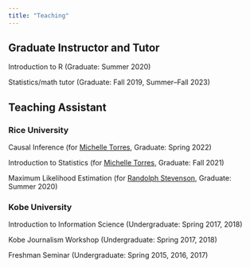 ```yaml
---
title: "Teaching"
---
```


## Graduate Instructor and Tutor

Introduction to R (Graduate: Summer 2020)

Statistics/math tutor (Graduate: Fall 2019, Summer--Fall 2023)

## Teaching Assistant

### Rice University

Causal Inference (for [Michelle Torres](http://smtorres.org/), Graduate: Spring 2022)

Introduction to Statistics (for [Michelle Torres](http://smtorres.org/), Graduate: Fall 2021)

Maximum Likelihood Estimation (for [Randolph Stevenson](https://www.randystevenson.com/), Graduate: Summer 2020)

### Kobe University

Introduction to Information Science (Undergraduate: Spring 2017, 2018)

Kobe Journalism Workshop (Undergraduate: Spring 2017, 2018)

Freshman Seminar (Undergraduate: Spring 2015, 2016, 2017)
